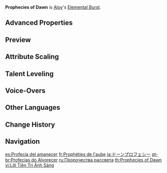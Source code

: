 {{Talent Infobox
|image         = Talent Prophecies of Dawn.png
|character     = Aloy
|type          = Elemental Burst
|info          = Aloy throws a Power Cell filled with Cryo in the targeted direction, then detonates it with an arrow, dealing {{Color|[[AoE]] Cryo DMG}}.
|energyCost    = 40
|CD            = 12s
|duration      = 
|attr1         = Skill DMG
|value1        = 359–646.6%
|scale_att1    = ATK
}}
{{Description|Whether "[[w:c:horizon:Project Zero Dawn|Zero Dawn]]" referred to hope or extinction no longer matters. Aloy has already saved her world, and the fate of this one is still being forged by its own heroes.}}
'''Prophecies of Dawn''' is [[Aloy]]'s [[Elemental Burst]].
<!--
==Gameplay Notes==
-->
==Advanced Properties==
{{Advanced Properties
|title   = Skill DMG
|gu      = 2U
|icdtag  = none
|poise   = 200
|impulse = 3
}}

==Preview==
{{Preview
|file=Prophecies of Dawn Preview
}}
{{Clr}}

==Attribute Scaling==
{{Talent Scaling
|talentType=Elemental Burst
|levels=11
|order=skilldmg,cd,energycost
|titles=Skill DMG (%),CD,Energy Cost
|skilldmg_1=359.2
|skilldmg_2=386.14
|skilldmg_3=413.08
|skilldmg_4=449
|skilldmg_5=475.94
|skilldmg_6=502.88
|skilldmg_7=538.8
|skilldmg_8=574.72
|skilldmg_9=610.64
|skilldmg_10=646.56
|skilldmg_11=682
|cd=12s
|energycost=40
}}

==Talent Leveling==
{{Talent Upgrade|Aloy}}

==Voice-Overs==
{{Talent VO}}

==Other Languages==
{{Other Languages
|en      = Prophecies of Dawn
|zhs     = 曙光预言
|zhs_rm  = Shǔguāng Yùyán
|zht     = 黎明預言
|zht_rm  = Shǔguāng Yùyán
|zh_tl   = Dawn Prophecy
|ja      = ドーンプロフェシー
|ja_rm   = Doon Purofeshii
|ja_tl   = Dawn Prophecy
|ko      = 서광의 예언
|ko_rm   = Seogwang-ui Ye'eon
|ko_tl   = Prophecies of Dawn
|es      = Profecía del amanecer
|es_tl   = Prophecy of Dawn
|fr      = Prophéties de l'aube
|fr_tl   = Prophecies of Dawn
|ru      = Пророчества рассвета
|ru_tl   = Prophecies of Dawn
|th      = Prophecies of Dawn
|vi      = Lời Tiên Tri Ánh Sáng
|vi_tl   = Prophecy of Light
|de      = Weissagung des Morgenlichts
|de_tl   = Prophecy of Morning Light
|id      = Prophecies of Dawn
|pt      = Profecias do Alvorecer
|pt_tl   = Prophecies of Dawn
|tr      = Şafak Kehanetleri
|tr_tl   = Dawn Prophecies
|it      = Profezie dell'alba
|it_tl   = Prophecies of Dawn
}}

==Change History==
{{Change History|2.1}}
<!--
==References==
{{Reflist}}
-->
==Navigation==
{{Talent Navbox|Aloy}}

[[es:Profecía del amanecer]]
[[fr:Prophéties de l'aube]]
[[ja:ドーンプロフェシー]]
[[pt-br:Profecias do Alvorecer]]
[[ru:Пророчества рассвета]]
[[th:Prophecies of Dawn]]
[[vi:Lời Tiên Tri Ánh Sáng]]